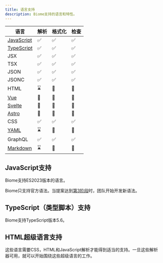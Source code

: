 ```yaml
---
title: 语言支持
description: Biome支持的语言和特性。
---
```


| 语言 | 解析 | 格式化 | 检查 |
| --- | ---- | ----- | --- |
| [JavaScript](#javascript-support) | <span aria-label="支持" role="img">✅</span> | <span aria-label="支持" role="img">✅</span> | <span aria-label="支持" role="img">✅</span> |
| [TypeScript](#typescript-support) | <span aria-label="支持" role="img">✅</span> | <span aria-label="支持" role="img">✅</span> | <span aria-label="支持" role="img">✅</span> |
| JSX | <span aria-label="支持" role="img">✅</span> | <span aria-label="支持" role="img">✅</span> | <span aria-label="支持" role="img">✅</span> |
| TSX | <span aria-label="支持" role="img">✅</span> | <span aria-label="支持" role="img">✅</span> | <span aria-label="支持" role="img">✅</span> |
| JSON | <span aria-label="支持" role="img">✅</span> | <span aria-label="支持" role="img">✅</span> | <span aria-label="支持" role="img">✅</span> |
| JSONC | <span aria-label="支持" role="img">✅</span> | <span aria-label="支持" role="img">✅</span> | <span aria-label="支持" role="img">✅</span> |
| HTML | <span aria-label="正在进行中" role="img">⌛️</span> | <span aria-label="不在进行中" role="img">🚫</span> | <span aria-label="不在进行中" role="img">🚫</span> |
| [Vue](#html-super-languages-support) | <span aria-label="不在进行中" role="img">🚫</span> | <span aria-label="不在进行中" role="img">🚫</span> | <span aria-label="不在进行中" role="img">🚫</span> |
| [Svelte](#html-super-languages-support) | <span aria-label="不在进行中" role="img">🚫</span> | <span aria-label="不在进行中" role="img">🚫</span> | <span aria-label="不在进行中" role="img">🚫</span> |
| [Astro](#html-super-languages-support) | <span aria-label="不在进行中" role="img">🚫</span> | <span aria-label="不在进行中" role="img">🚫</span> | <span aria-label="不在进行中" role="img">🚫</span> |
| CSS | <span aria-label="支持" role="img">✅️</span> | <span aria-label="支持" role="img">✅️</span> | <span aria-label="支持" role="img">✅️</span> |
| [YAML](https://github.com/biomejs/biome/issues/2365) | <span aria-label="正在进行中" role="img">⌛️</span> | <span aria-label="不在进行中" role="img">🚫</span> | <span aria-label="不在进行中" role="img">🚫</span> |
| GraphQL | <span aria-label="支持" role="img">✅️</span> | <span aria-label="支持" role="img">✅️</span> | <span aria-label="支持" role="img">✅️</span> |
| [Markdown](https://github.com/biomejs/biome/issues/3718) | <span aria-label="正在进行中" role="img">⌛️</span> | <span aria-label="不在进行中" role="img">🚫</span> | <span aria-label="不在进行中" role="img">🚫</span> |

## JavaScript支持

Biome支持ES2023版本的语言。

Biome只支持官方语法。当提案达到[第3阶段](https://github.com/tc39/proposals#stage-3)时，团队开始开发新语法。

## TypeScript（类型脚本）支持

Biome支持TypeScript版本5.6。

## HTML超级语言支持

这些语言需要CSS，HTML和JavaScript解析才能得到适当的支持。一旦这些解析器可用，就可以开始围绕这些超级语言的工作。
